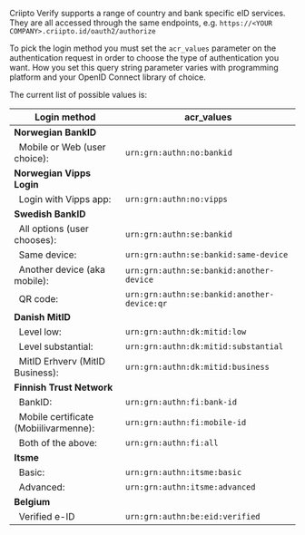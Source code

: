 
Criipto Verify supports a range of country and bank specific eID services. They are all accessed through the same endpoints, e.g. `https://<YOUR COMPANY>.criipto.id/oauth2/authorize`

To pick the login method you must set the `acr_values` parameter on the authentication request in order to choose the type of authentication you want. How you set this query string parameter varies with programming platform and your OpenID Connect library of choice.

The current list of possible values is:

| **Login method** | **acr_values** |
| --- | --- |
| **Norwegian BankID** |
| &nbsp;&nbsp;Mobile or Web (user choice):&nbsp;         | `urn:grn:authn:no:bankid` |
| **Norwegian Vipps Login** |
| &nbsp;&nbsp;Login with Vipps app:&nbsp;                | `urn:grn:authn:no:vipps` |
| **Swedish BankID** |
| &nbsp;&nbsp;All options (user chooses):&nbsp;          | `urn:grn:authn:se:bankid` |
| &nbsp;&nbsp;Same device:                               | `urn:grn:authn:se:bankid:same-device` |
| &nbsp;&nbsp;Another device (aka mobile):&nbsp;         | `urn:grn:authn:se:bankid:another-device` |
| &nbsp;&nbsp;QR code:&nbsp;                             | `urn:grn:authn:se:bankid:another-device:qr` |
| **Danish MitID** |
| &nbsp;&nbsp;Level low:&nbsp;                           | `urn:grn:authn:dk:mitid:low` |
| &nbsp;&nbsp;Level substantial:&nbsp;                   | `urn:grn:authn:dk:mitid:substantial` |
| &nbsp;&nbsp;MitID Erhverv (MitID Business):&nbsp;      | `urn:grn:authn:dk:mitid:business` |
| **Finnish Trust Network** |
| &nbsp;&nbsp;BankID:                                    |`urn:grn:authn:fi:bank-id` |
| &nbsp;&nbsp;Mobile certificate (Mobiilivarmenne):&nbsp;|`urn:grn:authn:fi:mobile-id` |
| &nbsp;&nbsp;Both of the above:                         |`urn:grn:authn:fi:all` |
| **Itsme** |
| &nbsp;&nbsp;Basic:                                     | `urn:grn:authn:itsme:basic` |
| &nbsp;&nbsp;Advanced:                                  | `urn:grn:authn:itsme:advanced` |
| **Belgium** |
| &nbsp;&nbsp;Verified e-ID                              | `urn:grn:authn:be:eid:verified` |

